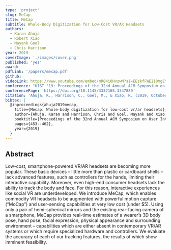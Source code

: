 ```yaml
---
type: 'project'
slug: MeCap
title: MeCap
subtitle: Whole-Body Digitization for Low-Cost VR/AR Headsets
authors:
  - Karan Ahuja
  - Robert Xiao
  - Mayank Goel
  - Chris Harrison
year: 2019
coverImage: './images/cover.png'
published: 'yes'
award:
pdfLink: '/papers/mecap.pdf'
github:
videoLink: https://www.youtube.com/embed/mR84i0HvzwM?si=EEzkfFWEII0mgEYf
conference: "UIST '19: Proceedings of the 32nd Annual ACM Symposium on User Interface Software and Technology"
conferencePage: 'https://doi.org/10.1145/3332165.3347889'
citation: 'Ahuja, K., Harrison, C., Goel, M., & Xiao, R. (2019, October). Mecap: Whole-body digitization for low-cost vr/ar headsets. In Proceedings of the 32nd Annual ACM Symposium on User Interface Software and Technology (pp. 453-462).'
bibtex: |
  @inproceedings{ahuja2019mecap,
    title={Mecap: Whole-body digitization for low-cost vr/ar headsets},
    author={Ahuja, Karan and Harrison, Chris and Goel, Mayank and Xiao, Robert},
    booktitle={Proceedings of the 32nd Annual ACM Symposium on User Interface Software and Technology},
    pages={453--462},
    year={2019}
  }
---
```


## Abstract

Low-cost, smartphone-powered VR/AR headsets are becoming more popular. These basic devices – little more than plastic or cardboard shells – lack advanced features, such as controllers for the hands, limiting their interactive capability. Moreover, even high-end consumer headsets lack the ability to track the body and face. For this reason, interactive experiences like social VR are underdeveloped. We introduce MeCap, which enables commodity VR headsets to be augmented with powerful motion capture (“MoCap”) and user-sensing capabilities at very low cost (under $5). Using only a pair of hemi-spherical mirrors and the existing rear-facing camera of a smartphone, MeCap provides real-time estimates of a wearer’s 3D body pose, hand pose, facial expression, physical appearance and surrounding environment – capabilities which are either absent in contemporary VR/AR systems or which require specialized hardware and controllers. We evaluate the accuracy of each of our tracking features, the results of which show imminent feasibility.
